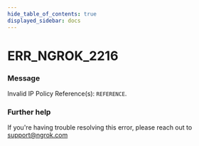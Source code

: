 ```yaml
---
hide_table_of_contents: true
displayed_sidebar: docs
---
```



# ERR_NGROK_2216

### Message

Invalid IP Policy Reference(s): `REFERENCE`.

### Further help

If you're having trouble resolving this error, please reach out to [support@ngrok.com](mailto:support@ngrok.com?subject=Help%20with%20ERR_NGROK_2216)

<ErrorDetails error="err_ngrok_2216" />
